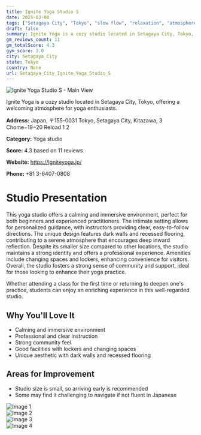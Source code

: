 ```yaml
---
title: Ignite Yoga Studio S
date: 2025-03-08
tags: ["Setagaya City", "Tokyo", "slow flow", "relaxation", "atmosphere", "intimacy", "Setagaya City"]  
draft: false
summary: Ignite Yoga is a cozy studio located in Setagaya City, Tokyo, offering a welcoming atmosphere for yoga enthusiasts.
gm_reviews_count: 11
gm_totalScore: 4.3
gym_score: 3.0
city: Setagaya_City
state: Tokyo
country: None
url: Setagaya_City_Ignite_Yoga_Studio_S
---
```


<div className="aspect-[16/9] relative my-8">
  <img 
    src="https://lh5.googleusercontent.com/p/AF1QipOrAeoNEqu_70_QsegDGDNKkb8Im9N9FHlwkP2a=w1920-h1080-k-no"
    alt="Ignite Yoga Studio S - Main View"
    className="object-cover absolute inset-0 w-full h-full rounded-lg"
  />
</div>

Ignite Yoga is a cozy studio located in Setagaya City, Tokyo, offering a welcoming atmosphere for yoga enthusiasts.

**Address:** Japan, 〒155-0031 Tokyo, Setagaya City, Kitazawa, 3 Chome−19−20 Reload 1 2

**Category:** Yoga studio

**Score:** 4.3 based on 11 reviews

**Website:** https://igniteyoga.jp/

**Phone:** +81 3-6407-0808

# Studio Presentation

This yoga studio offers a calming and immersive environment, perfect for both beginners and experienced practitioners. The intimate setting allows for personalized guidance, with instructors providing clear, easy-to-follow directions. The unique design features dark walls and recessed flooring, contributing to a serene atmosphere that encourages deep inward reflection. Despite its smaller size compared to other locations, the studio maintains a strong identity and offers a professional experience. Amenities include changing spaces and lockers, enhancing convenience for visitors. Overall, the studio fosters a strong sense of community and support, ideal for those looking to enhance their yoga practice.

Whether attending a class for the first time or returning to deepen one's practice, students can enjoy an enriching experience in this well-regarded studio.

## Why You'll Love It

- Calming and immersive environment
- Professional and clear instruction
- Strong community feel
- Good facilities with lockers and changing spaces
- Unique aesthetic with dark walls and recessed flooring

## Areas for Improvement

- Studio size is small, so arriving early is recommended
- Some may find it challenging to navigate if not fluent in Japanese

<div className="grid grid-cols-1 xl:grid-cols-2 gap-4 my-8">
<div className="aspect-[4/3] relative"><img src="https://lh5.googleusercontent.com/p/AF1QipNpILCMRyb4MSZnLmue4VtTIkHeZvTicsfv8f3m=w1920-h1080-k-no" alt="Image 1" className="object-cover absolute inset-0 w-full h-full rounded-lg" /></div>
<div className="aspect-[4/3] relative"><img src="https://lh5.googleusercontent.com/p/AF1QipNkwl8E1Wh0qL_UfqIqGhApmAaVomCPL3xrpHEs=w1920-h1080-k-no" alt="Image 2" className="object-cover absolute inset-0 w-full h-full rounded-lg" /></div>
<div className="aspect-[4/3] relative"><img src="https://lh5.googleusercontent.com/p/AF1QipNg7pdK3tH0lRa4ol3Mac6ql1I4UA3MkbOuo4ps=w1920-h1080-k-no" alt="Image 3" className="object-cover absolute inset-0 w-full h-full rounded-lg" /></div>
<div className="aspect-[4/3] relative"><img src="https://lh5.googleusercontent.com/p/AF1QipNBZD7W5FR_SnGLTYoSj__Z-CyhfMNTriz9MsEt=w1920-h1080-k-no" alt="Image 4" className="object-cover absolute inset-0 w-full h-full rounded-lg" /></div>
</div>